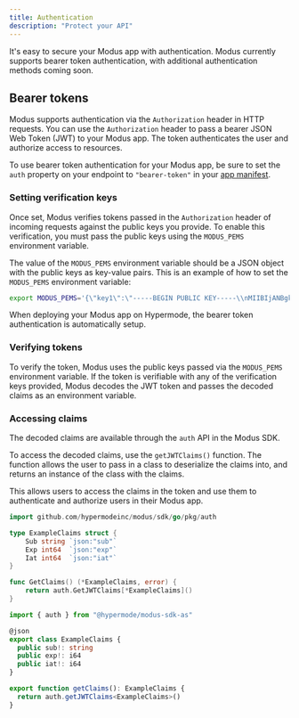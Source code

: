 ```yaml
---
title: Authentication
description: "Protect your API"
---
```


It's easy to secure your Modus app with authentication. Modus currently supports bearer token
authentication, with additional authentication methods coming soon.

## Bearer tokens

Modus supports authentication via the `Authorization` header in HTTP requests. You can use the
`Authorization` header to pass a bearer JSON Web Token (JWT) to your Modus app. The token
authenticates the user and authorize access to resources.

To use bearer token authentication for your Modus app, be sure to set the `auth` property on your
endpoint to `"bearer-token"` in your [app manifest](/modus/app-manifest#endpoints).

### Setting verification keys

Once set, Modus verifies tokens passed in the `Authorization` header of incoming requests against
the public keys you provide. To enable this verification, you must pass the public keys using the
`MODUS_PEMS` environment variable.

The value of the `MODUS_PEMS` environment variable should be a JSON object with the public keys as
key-value pairs. This is an example of how to set the `MODUS_PEMS` environment variable:

```bash
export MODUS_PEMS='{\"key1\":\"-----BEGIN PUBLIC KEY-----\\nMIIBIjANBgkqhkiG9w0BAQEFAAOCAQ8AMIIBCgKCAQEAwJ9z1z1z1z1z1z\\n-----END PUBLIC KEY-----\"}'
```

<Tip>
  When deploying your Modus app on Hypermode, the bearer token authentication is
  automatically setup.
</Tip>

### Verifying tokens

To verify the token, Modus uses the public keys passed via the `MODUS_PEMS` environment variable. If
the token is verifiable with any of the verification keys provided, Modus decodes the JWT token and
passes the decoded claims as an environment variable.

### Accessing claims

The decoded claims are available through the `auth` API in the Modus SDK.

To access the decoded claims, use the `getJWTClaims()` function. The function allows the user to
pass in a class to deserialize the claims into, and returns an instance of the class with the
claims.

This allows users to access the claims in the token and use them to authenticate and authorize users
in their Modus app.

<CodeGroup>

```go Go
import github.com/hypermodeinc/modus/sdk/go/pkg/auth

type ExampleClaims struct {
    Sub string `json:"sub"`
    Exp int64  `json:"exp"`
    Iat int64  `json:"iat"`
}

func GetClaims() (*ExampleClaims, error) {
    return auth.GetJWTClaims[*ExampleClaims]()
}
```

```ts AssemblyScript
import { auth } from "@hypermode/modus-sdk-as"

@json
export class ExampleClaims {
  public sub!: string
  public exp!: i64
  public iat!: i64
}

export function getClaims(): ExampleClaims {
  return auth.getJWTClaims<ExampleClaims>()
}
```

</CodeGroup>
